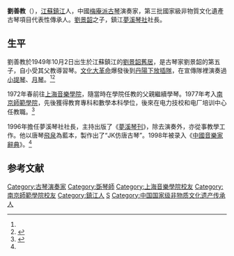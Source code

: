 '''劉善教'''（{{bd|1949年|10月2日}}），[[江蘇|江蘇]][[鎮江|鎮江]]人，中國[[梅庵琴派|梅庵派]][[古琴|古琴]]演奏家，第三批國家級非物質文化遺產古琴項目代表性傳承人。[[劉景韶|劉景韶]]之子，鎮江[[夢溪琴社|夢溪琴社]]社長。

==生平==
劉善教於1949年10月2日出生於江蘇鎮江的[[劉景韶舊居|劉景韶舊居]]，是古琴家劉景韶的第五子，自小受其父教導習琴。[[文化大革命|文化大革命]]爆發後到[[丹陽市|丹陽]][[下放插隊|下放插隊]]，在宣傳隊裡演奏過[[小提琴|小提琴]]、[[月琴|月琴]]。<ref name="京江晚報"/><ref name="新華網">{{Cite web |url= http://news.xinhuanet.com/xiangtu/2013-03/22/c_124490154.htm|title=刘善教：传播天籁之音是人生最大乐事|accessdate=2014-07-14|work= |publisher=新華網|date=2013-03-22}}</ref>

1972年春前往[[上海音樂學院|上海音樂學院]]，隨當時在學院任教的父親繼續學琴。1977年考入[[南京師範學院|南京師範學院]]，先後獲得教育專科和數學本科學位，後來在电力技校和电厂培训中心任教職。<ref name="京江晚報">{{Cite web|url=http://www.jsw.com.cn/site3/jjwb/html/2011-12/04/content_1627560.htm|title=天籁之音萦回在城市山林——访古琴艺术梅庵琴派国家级传承人刘善教|accessdate=2014-07-14|work=|publisher=《京江晚報》|date=2011-12-04|deadurl=yes|archiveurl=https://web.archive.org/web/20140715073246/http://www.jsw.com.cn/site3/jjwb/html/2011-12/04/content_1627560.htm|archivedate=2014-07-15}}</ref>

1996年擔任夢溪琴社社長，主持出版了《[[夢溪琴刊|夢溪琴刊]]》，除去演奏外，亦從事教學工作。他以唐琴[[飛泉|飛泉]]為藍本，製作出了“JK仿唐古琴”。1998年被录入《[[中國音樂家辭典|中國音樂家辭典]]》。<ref name="京江晚報"/>

== 参考文献 ==
{{reflist}}

{{第三批國家級非物質文化遺產古琴項目代表性傳承人}}
{{DEFAULTSORT:L}}
[[Category:古琴演奏家|Category:古琴演奏家]]
[[Category:斲琴師|Category:斲琴師]]
[[Category:上海音樂學院校友|Category:上海音樂學院校友]]
[[Category:南京師範學院校友|Category:南京師範學院校友]]
[[Category:鎮江人|Category:鎮江人]]
[[Category:劉姓|S]]
[[Category:中国国家级非物质文化遗产传承人|Category:中国国家级非物质文化遗产传承人]]